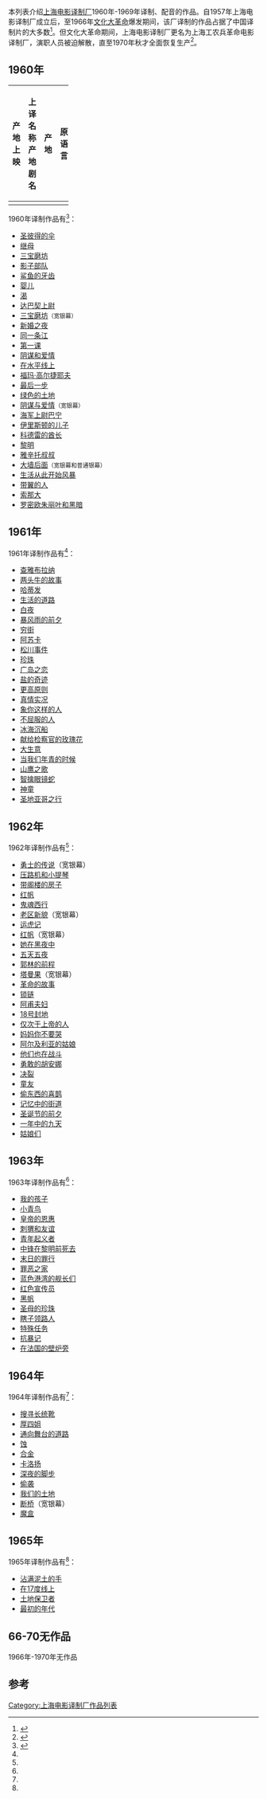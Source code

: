 
本列表介绍[[上海电影译制厂|上海电影译制厂]]1960年-1969年译制、配音的作品。自1957年上海电影译制厂成立后，至1966年[[文化大革命|文化大革命]]爆发期间，该厂译制的作品占据了中国译制片的大多数<ref>{{Cite book|title=新中国电影50年|last=郦苏元，胡克等主编|first=|publisher=北京：[[北京广播学院出版社|北京广播学院出版社]]|year=2000.12|isbn=7-81004-891-0|location=|pages=280-281}}</ref>。但文化大革命期间，上海电影译制厂更名为上海工农兵革命电影译制厂，演职人员被迫解散，直至1970年秋才全面恢复生产<ref>{{Cite book|title=中国译制电影史|last=谭慧著|first=|publisher=北京：中国电影出版社|year=2014.04|isbn=978-7-106-03870-0|location=|pages=60}}</ref>。

== 1960年 ==
{| class="wikitable sortable" style="font-size:90%;" width=100%
!width=7%|产地上映
!width=20%|上译名称<br />产地剧名
!width=10%|产地
!width=8%|原语言
!width=25%|演职员
!width=20%|译制人员
!width=10%|备注
|-
|}
1960年译制作品有<ref name=fktwsbsbdsb>{{Cite book|title=读库0702|last=张立宪主编|first=|publisher=北京：新星出版社|year=2007.04|isbn=978-7-80225-281-3|location=|pages=95-96}}</ref>：
* [[圣彼得的伞|圣彼得的伞]]
* [[继母|继母]]
* [[三宝磨坊|三宝磨坊]]
* [[影子部队|影子部队]]
* [[鲨鱼的牙齿|鲨鱼的牙齿]]
* [[婴儿|婴儿]]
* [[渴|渴]]
* [[达巴契上尉|达巴契上尉]]
* [[三宝磨坊|三宝磨坊]]<small>（宽银幕）</small>
* [[新婚之夜|新婚之夜]]
* [[同一条江|同一条江]]
* [[第一课|第一课]]
* [[阴谋和爱情|阴谋和爱情]]
* [[在水平线上|在水平线上]]
* [[福玛·高尔捷耶夫|福玛·高尔捷耶夫]]
* [[最后一步|最后一步]]
* [[绿色的土地|绿色的土地]]
* [[阴谋与爱情|阴谋与爱情]]<small>（宽银幕）</small>
* [[海军上尉巴宁|海军上尉巴宁]]
* [[伊里斯顿的儿子|伊里斯顿的儿子]]
* [[科德雷的酋长|科德雷的酋长]]
* [[黎明|黎明]]
* [[雅辛托叔叔|雅辛托叔叔]]
* [[大墙后面|大墙后面]]<small>（宽银幕和普通银幕）</small>
* [[生活从此开始风暴|生活从此开始风暴]]
* [[带翼的人|带翼的人]]
* [[索那大|索那大]]
* [[罗密欧朱丽叶和黑暗|罗密欧朱丽叶和黑暗]]

== 1961年 ==
1961年译制作品有<ref name=fktwsbsbdsb />：
*[[查雅布拉纳|查雅布拉纳]]
*[[两头牛的故事|两头牛的故事]]
*[[哈蒂发|哈蒂发]]
*[[生活的道路|生活的道路]]
*[[白夜|白夜]]
*[[暴风雨的前夕|暴风雨的前夕]]
*[[穷街|穷街]]
*[[阿苏卡|阿苏卡]]
*[[松川事件|松川事件]]
*[[珍珠|珍珠]]
*[[广岛之恋|广岛之恋]]
*[[盐的奇迹|盐的奇迹]]
*[[更高原则|更高原则]]
*[[真情实况|真情实况]]
*[[象你这样的人|象你这样的人]]
*[[不屈服的人|不屈服的人]]
*[[冰海沉船|冰海沉船]]
*[[献给检察官的玫瑰花|献给检察官的玫瑰花]]
*[[大生意|大生意]]
*[[当我们年青的时候|当我们年青的时候]]
*[[山鹰之歌|山鹰之歌]]
*[[智擒眼镜蛇|智擒眼镜蛇]]
*[[神童|神童]]
*[[圣地亚哥之行|圣地亚哥之行]] 

== 1962年 ==
1962年译制作品有<ref name=fktwsbsbdsb />：
*[[勇士的传说|勇士的传说]]（宽银幕）
*[[压路机和小提琴|压路机和小提琴]]
*[[带阁楼的房子|带阁楼的房子]]
*[[红帆|红帆]]
*[[鬼魂西行|鬼魂西行]]
*[[老区新貌|老区新貌]]（宽银幕）
*[[运虎记|运虎记]]
*[[红帆|红帆]]（宽银幕）
*[[她在黑夜中|她在黑夜中]]
*[[五天五夜|五天五夜]]
*[[郭林的前程|郭林的前程]]
*[[塔曼果|塔曼果]]（宽银幕）
*[[革命的故事|革命的故事]]
*[[锁链|锁链]]
*[[阿甫夫妇|阿甫夫妇]]
*[[18号封地|18号封地]]
*[[仅次于上帝的人|仅次于上帝的人]]
*[[妈妈你不要哭|妈妈你不要哭]]
*[[阿尔及利亚的姑娘|阿尔及利亚的姑娘]]
*[[他们也在战斗|他们也在战斗]]
*[[勇敢的胡安娜|勇敢的胡安娜]]
*[[决裂|决裂]]
*[[童友|童友]]
*[[偷东西的喜鹊|偷东西的喜鹊]]
*[[记忆中的街道|记忆中的街道]]
*[[圣诞节的前夕|圣诞节的前夕]]
*[[一年中的九天|一年中的九天]]
*[[姑娘们|姑娘们]] 

== 1963年 ==
1963年译制作品有<ref name=fktwsbsbdsb />：
*[[我的孩子|我的孩子]]
*[[小青鸟|小青鸟]]
*[[皇帝的恩惠|皇帝的恩惠]]
*[[刺猬和友谊|刺猬和友谊]]
*[[青年起义者|青年起义者]]
*[[中锋在黎明前死去|中锋在黎明前死去]]
*[[末日的罪行|末日的罪行]]
*[[罪恶之家|罪恶之家]]
*[[蓝色港湾的舰长们|蓝色港湾的舰长们]]
*[[红色宣传员|红色宣传员]]
*[[黑帆|黑帆]]
*[[圣母的珍珠|圣母的珍珠]]
*[[瞎子领路人|瞎子领路人]]
*[[特殊任务|特殊任务]]
*[[抗暴记|抗暴记]]
*[[在法国的壁炉旁|在法国的壁炉旁]] 

== 1964年 ==
1964年译制作品有<ref name=fktwsbsbdsb />：
*[[搜寻长统靴|搜寻长统靴]]
*[[厚四姐|厚四姐]]
*[[通向舞台的道路|通向舞台的道路]]
*[[蚀|蚀]]
*[[合金|合金]]
*[[卡洛扬|卡洛扬]]
*[[深夜的脚步|深夜的脚步]]
*[[偷袭|偷袭]]
*[[我们的土地|我们的土地]]
*[[断桥|断桥]]（宽银幕）
*[[魔盒|魔盒]] 

== 1965年 ==
1965年译制作品有<ref name=fktwsbsbdsb />：

*[[沾满泥土的手|沾满泥土的手]]
*[[在17度线上|在17度线上]]
*[[土地保卫者|土地保卫者]]
*[[最初的年代|最初的年代]] 

== 66-70无作品 ==
1966年-1970年无作品

==参考==
{{reflist}}
{{上海电影译制厂/作品列表索引}}

[[Category:上海电影译制厂作品列表|Category:上海电影译制厂作品列表]]